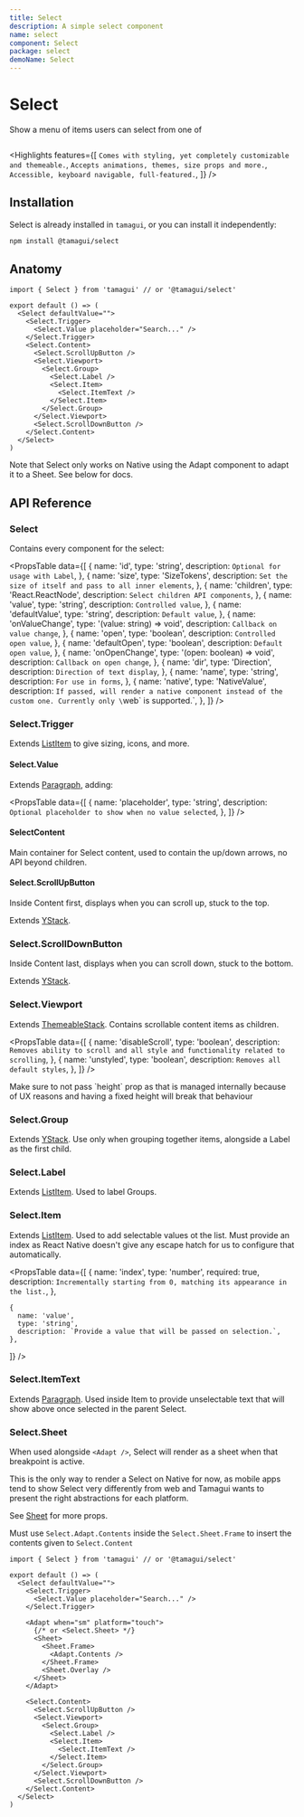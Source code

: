 ```yaml
---
title: Select
description: A simple select component
name: select
component: Select
package: select
demoName: Select
---
```


# Select

<Description>Show a menu of items users can select from one of</Description>

<InstallBanner name="@tamagui/select" />

<HeroContainer>
  <SelectDemo />
</HeroContainer>

```tsx hero template=Select

```

<Highlights
  features={[
    `Comes with styling, yet completely customizable and themeable.`,
    `Accepts animations, themes, size props and more.`,
    `Accessible, keyboard navigable, full-featured.`,
  ]}
/>

## Installation

Select is already installed in `tamagui`, or you can install it independently:

```bash
npm install @tamagui/select
```

## Anatomy

```tsx
import { Select } from 'tamagui' // or '@tamagui/select'

export default () => (
  <Select defaultValue="">
    <Select.Trigger>
      <Select.Value placeholder="Search..." />
    </Select.Trigger>
    <Select.Content>
      <Select.ScrollUpButton />
      <Select.Viewport>
        <Select.Group>
          <Select.Label />
          <Select.Item>
            <Select.ItemText />
          </Select.Item>
        </Select.Group>
      </Select.Viewport>
      <Select.ScrollDownButton />
    </Select.Content>
  </Select>
)
```

<Notice>
  Note that Select only works on Native using the Adapt component to adapt it to a Sheet.
  See below for docs.
</Notice>

## API Reference

### Select

Contains every component for the select:

<PropsTable
  data={[
    {
      name: 'id',
      type: 'string',
      description: `Optional for usage with Label`,
    },
    {
      name: 'size',
      type: 'SizeTokens',
      description: `Set the size of itself and pass to all inner elements`,
    },
    {
      name: 'children',
      type: 'React.ReactNode',
      description: `Select children API components`,
    },
    {
      name: 'value',
      type: 'string',
      description: `Controlled value`,
    },
    {
      name: 'defaultValue',
      type: 'string',
      description: `Default value`,
    },
    {
      name: 'onValueChange',
      type: '(value: string) => void',
      description: `Callback on value change`,
    },
    {
      name: 'open',
      type: 'boolean',
      description: `Controlled open value`,
    },
    {
      name: 'defaultOpen',
      type: 'boolean',
      description: `Default open value`,
    },
    {
      name: 'onOpenChange',
      type: '(open: boolean) => void',
      description: `Callback on open change`,
    },
    {
      name: 'dir',
      type: 'Direction',
      description: `Direction of text display`,
    },
    {
      name: 'name',
      type: 'string',
      description: `For use in forms`,
    },
    {
      name: 'native',
      type: 'NativeValue',
      description: `If passed, will render a native component instead of the custom one. Currently only \`web\` is supported.`,
    },
  ]}
/>

### Select.Trigger

Extends [ListItem](/docs/components/list-item) to give sizing, icons, and more.

#### Select.Value

Extends [Paragraph](/docs/components/text), adding:

<PropsTable
  data={[
    {
      name: 'placeholder',
      type: 'string',
      description: `Optional placeholder to show when no value selected`,
    },
  ]}
/>

#### SelectContent

Main container for Select content, used to contain the up/down arrows, no API beyond children.

#### Select.ScrollUpButton

Inside Content first, displays when you can scroll up, stuck to the top.

Extends [YStack](/docs/components/stacks).

### Select.ScrollDownButton

Inside Content last, displays when you can scroll down, stuck to the bottom.

Extends [YStack](/docs/components/stacks).

### Select.Viewport

Extends [ThemeableStack](/docs/components/stacks#themeablestack). Contains scrollable content items as children.

<PropsTable
  data={[
    {
      name: 'disableScroll',
      type: 'boolean',
      description: `Removes ability to scroll and all style and functionality related to scrolling`,
    },
    {
      name: 'unstyled',
      type: 'boolean',
      description: `Removes all default styles`,
    },
  ]}
/>

<Notice>
  Make sure to not pass `height` prop as that is managed internally because of UX reasons
  and having a fixed height will break that behaviour
</Notice>

### Select.Group

Extends [YStack](/docs/components/stacks). Use only when grouping together items, alongside a Label as the first child.

### Select.Label

Extends [ListItem](/docs/components/list-item). Used to label Groups.

### Select.Item

Extends [ListItem](/docs/components/list-item). Used to add selectable values ot the list. Must provide an index as React Native doesn't give any escape hatch for us to configure that automatically.

<PropsTable
  data={[
    {
      name: 'index',
      type: 'number',
      required: true,
      description: `Incrementally starting from 0, matching its appearance in the list.`,
    },

    {
      name: 'value',
      type: 'string',
      description: `Provide a value that will be passed on selection.`,
    },

]}
/>

### Select.ItemText

Extends [Paragraph](/docs/components/text). Used inside Item to provide unselectable text that will show above once selected in the parent Select.

### Select.Sheet

When used alongside `<Adapt />`, Select will render as a sheet when that breakpoint is active.

This is the only way to render a Select on Native for now, as mobile apps tend to show Select very differently from web and Tamagui wants to present the right abstractions for each platform.

See [Sheet](/docs/components/sheet) for more props.

Must use `Select.Adapt.Contents` inside the `Select.Sheet.Frame` to insert the contents given to `Select.Content`

```tsx
import { Select } from 'tamagui' // or '@tamagui/select'

export default () => (
  <Select defaultValue="">
    <Select.Trigger>
      <Select.Value placeholder="Search..." />
    </Select.Trigger>

    <Adapt when="sm" platform="touch">
      {/* or <Select.Sheet> */}
      <Sheet>
        <Sheet.Frame>
          <Adapt.Contents />
        </Sheet.Frame>
        <Sheet.Overlay />
      </Sheet>
    </Adapt>

    <Select.Content>
      <Select.ScrollUpButton />
      <Select.Viewport>
        <Select.Group>
          <Select.Label />
          <Select.Item>
            <Select.ItemText />
          </Select.Item>
        </Select.Group>
      </Select.Viewport>
      <Select.ScrollDownButton />
    </Select.Content>
  </Select>
)
```
